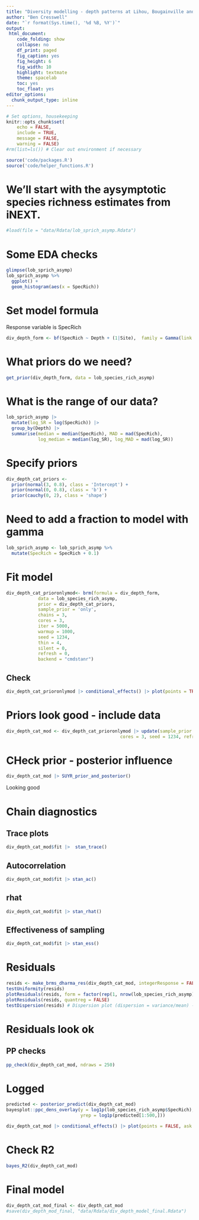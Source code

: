 ```yaml
---
title: "Diversity modelling - depth patterns at Lihou, Bougainville and Osprey - depth as 3 level categorical"
author: "Ben Cresswell"
date: "`r format(Sys.time(), '%d %B, %Y')`"
output: 
 html_document:
    code_folding: show
    collapse: no
    df_print: paged
    fig_caption: yes
    fig_height: 6
    fig_width: 10
    highlight: textmate
    theme: spacelab
    toc: yes
    toc_float: yes
editor_options: 
  chunk_output_type: inline
---
```



```r
# Set options, housekeeping
knitr::opts_chunk$set(
	echo = FALSE,
	include = TRUE,
	message = FALSE,
	warning = FALSE)
#rm(list=ls()) # Clear out environment if necessary
```

```r
source('code/packages.R')
source('code/helper_functions.R')
```


# We'll start with the aysymptotic species richness estimates from iNEXT.
```r
#load(file = "data/Rdata/lob_sprich_asymp.Rdata")
```

# Some EDA checks
```r
glimpse(lob_sprich_asymp)
lob_sprich_asymp %>% 
  ggplot() +
  geom_histogram(aes(x = SpecRich))

```


# Set model formula
Response variable is SpecRich
```r
div_depth_form <- bf(SpecRich ~ Depth + (1|Site),  family = Gamma(link = "log"))
```

# What priors do we need?
```r
get_prior(div_depth_form, data = lob_species_rich_asymp)
```

# What is the range of our data?
```r
lob_sprich_asymp |> 
  mutate(log_SR = log(SpecRich)) |> 
  group_by(Depth) |> 
  summarise(median = median(SpecRich), MAD = mad(SpecRich), 
            log_median = median(log_SR), log_MAD = mad(log_SR))
```


# Specify priors
```r
div_depth_cat_priors <- 
  prior(normal(3, 0.8), class = 'Intercept') +      
  prior(normal(0, 0.8), class = 'b') +
  prior(cauchy(0, 2), class = 'shape')
```

# Need to add a fraction to model with gamma
```r
lob_sprich_asymp <- lob_sprich_asymp %>% 
  mutate(SpecRich = SpecRich + 0.1)

```


# Fit model
```r
div_depth_cat_prioronlymod<- brm(formula = div_depth_form, 
            data = lob_species_rich_asymp,
            prior = div_depth_cat_priors,
            sample_prior = 'only',             
            chains = 3,
            cores = 3,             
            iter = 5000,
            warmup = 1000,  
            seed = 1234,
            thin = 4,
            silent = 0,            
            refresh = 0, 
            backend = "cmdstanr")
```



## Check
```r
div_depth_cat_prioronlymod |> conditional_effects() |> plot(points = TRUE, ask = FALSE)
```



# Priors look good - include data
```r
div_depth_cat_mod <- div_depth_cat_prioronlymod |> update(sample_prior = 'yes', control = list(adapt_delta = 0.99, max_treedepth = 20),
                                           cores = 3, seed = 1234, refresh = 0)
```


# CHeck prior - posterior influence
```r
div_depth_cat_mod |> SUYR_prior_and_posterior()
```


Looking good


# Chain diagnostics

## Trace plots
```r
div_depth_cat_mod$fit |>  stan_trace()
```
## Autocorrelation
```r
div_depth_cat_mod$fit |> stan_ac() 
```
## rhat
```r
div_depth_cat_mod$fit |> stan_rhat() 
```
## Effectiveness of sampling
```r
div_depth_cat_mod$fit |> stan_ess()
```


# Residuals
```r
resids <- make_brms_dharma_res(div_depth_cat_mod, integerResponse = FALSE)
testUniformity(resids)
plotResiduals(resids, form = factor(rep(1, nrow(lob_species_rich_asymp))))
plotResiduals(resids, quantreg = FALSE)
testDispersion(resids) # Dispersion plot (dispersion = variance/mean) - we assume mean and variance are the same, so we need to check
```


# Residuals look ok

## PP checks
```r
pp_check(div_depth_cat_mod, ndraws = 250)
```

# Logged
```r
predicted <- posterior_predict(div_depth_cat_mod)
bayesplot::ppc_dens_overlay(y = log1p(lob_species_rich_asymp$SpecRich), 
                            yrep = log1p(predicted[1:500,]))
```



```r
div_depth_cat_mod |> conditional_effects() |> plot(points = FALSE, ask = FALSE)

```


# Check R2
```r
bayes_R2(div_depth_cat_mod)
```
















# Final model
```r
div_depth_cat_mod_final <- div_depth_cat_mod
#save(div_depth_mod_final, "data/Rdata/div_depth_model_final.Rdata")
```
